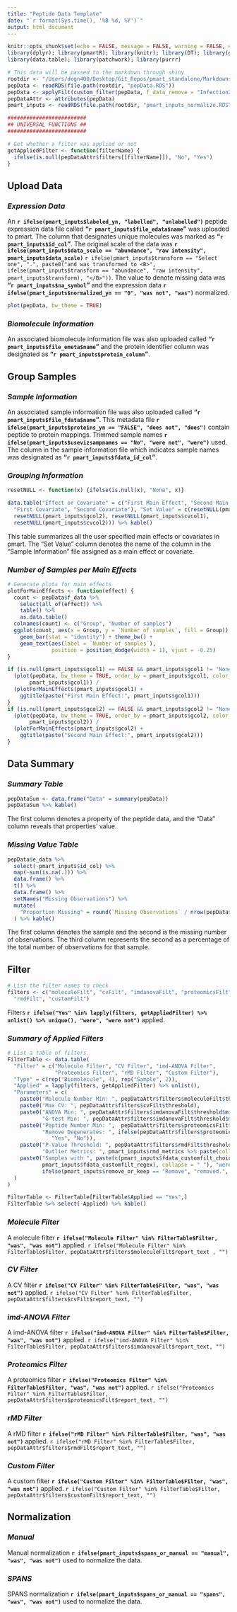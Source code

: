 ```yaml
---
title: "Peptide Data Template"
date: "`r format(Sys.time(), '%B %d, %Y')`"
output: html_document
---
```


```r
knitr::opts_chunk$set(echo = FALSE, message = FALSE, warning = FALSE, error = FALSE)
library(dplyr); library(pmartR); library(knitr); library(DT); library(ggplot2);
library(data.table); library(patchwork); library(purrr)

# This data will be passed to the markdown through shiny
rootdir <- "/Users/degn400/Desktop/Git_Repos/pmart_standalone/Markdowns"
pepData <- readRDS(file.path(rootdir, "pepData.RDS"))
pepData <- applyFilt(custom_filter(pepData, f_data_remove = "Infection2"), pepData)
pepDataAttr <- attributes(pepData)
pmart_inputs <- readRDS(file.path(rootdir, "pmart_inputs_normalize.RDS"))

#########################
## UNIVERSAL FUNCTIONS ##
#########################

# Get whether a filter was applied or not
getAppliedFilter <- function(filterName) {
  ifelse(is.null(pepDataAttr$filters[[filterName]]), "No", "Yes")
}
```

## Upload Data 

### *Expression Data*

An **`r ifelse(pmart_inputs$labeled_yn, "labelled", "unlabelled")`** peptide expression 
data file called **"`r pmart_inputs$file_edata$name`"** was uploaded to pmart. The column 
that designates unique molecules was marked as **"`r pmart_inputs$id_col`"**. The original
scale of the data was **`r ifelse(pmart_inputs$data_scale == "abundance", "raw intensity", pmart_inputs$data_scale)`**
`r ifelse(pmart_inputs$transform == "Select one", ".", paste0("and was transformed to <B>", ifelse(pmart_inputs$transform == "abundance", "raw intensity", pmart_inputs$transform), "</B>"))`. 
The value to denote missing data was **"`r pmart_inputs$na_symbol`"** and the expression data
**`r ifelse(pmart_inputs$normalized_yn == "0", "was not", "was")`** normalized. 

```r
plot(pepData, bw_theme = TRUE)
```

### *Biomolecule Information*

An associated biomolecule information file was also uploaded called 
**"`r pmart_inputs$file_emeta$name`"** and the protein identifier column was
designated as **"`r pmart_inputs$protein_column`"**.

## Group Samples

### *Sample Information*

An associated sample information file was also uploaded called 
**"`r pmart_inputs$file_fdata$name`"**. This metadata file 
**`r ifelse(pmart_inputs$proteins_yn == "FALSE", "does not", "does")`**
contain peptide to protein mappings. Trimmed sample names
**`r ifelse(pmart_inputs$usevizsampnames == "No", "were not", "were")`** used. The 
column in the sample information file which indicates sample names was 
designated as **"`r pmart_inputs$fdata_id_col`"**.

### *Grouping Information*

```r
resetNULL <- function(x) {ifelse(is.null(x), "None", x)}

data.table("Effect or Covariate" = c("First Main Effect", "Second Main Effect",
  "First Covariate", "Second Covariate"), "Set Value" = c(resetNULL(pmart_inputs$gcol1),
  resetNULL(pmart_inputs$gcol2), resetNULL(pmart_inputs$cvcol1), 
  resetNULL(pmart_inputs$cvcol2))) %>% kable()
```

This table summarizes all the user specified main effects or covariates in pmart. The "Set Value"
column denotes the name of the column in the "Sample Information" file assigned as a main
effect or covariate. 

### *Number of Samples per Main Effects*

```r
# Generate plots for main effects 
plotForMainEffects <- function(effect) {
  count <- pepData$f_data %>%
    select(all_of(effect)) %>%
    table() %>%
    as.data.table() 
  colnames(count) <- c("Group", "Number of samples")
  ggplot(count, aes(x = Group, y = `Number of samples`, fill = Group)) +
    geom_bar(stat = "identity") + theme_bw() + 
    geom_text(aes(label = `Number of samples`), 
              position = position_dodge(width = 1), vjust = -0.25)
}

if (is.null(pmart_inputs$gcol1) == FALSE && pmart_inputs$gcol1 != "None") {
  (plot(pepData, bw_theme = TRUE, order_by = pmart_inputs$gcol1, color_by = 
       pmart_inputs$gcol1)) /
  (plotForMainEffects(pmart_inputs$gcol1) + 
    ggtitle(paste("First Main Effect:", pmart_inputs$gcol1))) 
}
if (is.null(pmart_inputs$gcol2) == FALSE && pmart_inputs$gcol2 != "None") {
  (plot(pepData, bw_theme = TRUE, order_by = pmart_inputs$gcol2, color_by = 
       pmart_inputs$gcol2)) /
  (plotForMainEffects(pmart_inputs$gcol2) + 
    ggtitle(paste("Second Main Effect:", pmart_inputs$gcol2))) 
}
```

## Data Summary

### *Summary Table*

```r
pepDataSum <- data.frame("Data" = summary(pepData))
pepDataSum %>% kable()
```

The first column denotes a property of the peptide data, and the "Data" column
reveals that properties' value.

### *Missing Value Table*

```r
pepData$e_data %>%
  select(-pmart_inputs$id_col) %>%
  map(~sum(is.na(.))) %>%
  data.frame() %>%
  t() %>%
  data.frame() %>%
  setNames("Missing Observations") %>%
  mutate(
    "Proportion Missing" = round(`Missing Observations` / nrow(pepData$e_data), 3),
  ) %>% kable()
```

The first column denotes the sample and the second is the missing number of observations.
The third column represents the second as a percentage of the total number of observations
for that sample. 

## Filter

```r
# List the filter names to check
filters <- c("moleculeFilt", "cvFilt", "imdanovaFilt", "proteomicsFilt",
  "rmdFilt", "customFilt")
```

Filters **`r ifelse("Yes" %in% lapply(filters, getAppliedFilter) %>% unlist() %>% unique(), "were", "were not")`**
applied. 

### *Summary of Applied Filters*

```r
# List a table of filters 
FilterTable <- data.table(
  "Filter" = c("Molecule Filter", "CV Filter", "imd-ANOVA Filter", 
               "Proteomics Filter", "rMD Filter", "Custom Filter"),
  "Type" = c(rep("Biomolecule", 4), rep("Sample", 2)),
  "Applied" = lapply(filters, getAppliedFilter) %>% unlist(),
  "Parameters" = c(
    paste0("Molecule Number Min: ", pepDataAttr$filters$moleculeFilt$threshold),
    paste0("Max CV: ", pepDataAttr$filters$cvFilt$threshold),
    paste0("ANOVA Min: ", pepDataAttr$filters$imdanovaFilt$threshold$min_nonmiss_anova, " & ",
           "G-test Min: ", pepDataAttr$filters$imdanovaFilt$threshold$min_nonmiss_gtest),
    paste0("Peptide Number Min: ",  pepDataAttr$filters$proteomicsFilt$threshold$min_num_peps, " & ",
           "Remove Degenerates: ", ifelse(pepDataAttr$filters$proteomicsFilt$threshold$degen_peps %>% as.logical(), 
              "Yes", "No")),
    paste0("P-Value Threshold: ", pepDataAttr$filters$rmdFilt$threshold, " & ",
           "Outlier Metrics: ", pmart_inputs$rmd_metrics %>% paste(collapse = ", ")),
    paste0("Samples with ", paste(c(pmart_inputs$fdata_customfilt_choices, 
           pmart_inputs$fdata_customfilt_regex), collapse = " "), "were ",
           ifelse(pmart_inputs$remove_or_keep == "Remove", "removed.", "kept."))
  )
)

FilterTable <- FilterTable[FilterTable$Applied == "Yes",]
FilterTable %>% select(-Applied) %>% kable()
```

### *Molecule Filter*

A molecule filter **`r ifelse("Molecule Filter" %in% FilterTable$Filter, "was", "was not")`**
applied. `r ifelse("Molecule Filter" %in% FilterTable$Filter, pepDataAttr$filters$moleculeFilt$report_text , "")`

### *CV Filter*

A CV filter **`r ifelse("CV Filter" %in% FilterTable$Filter, "was", "was not")`**
applied. `r ifelse("CV Filter" %in% FilterTable$Filter, pepDataAttr$filters$cvFilt$report_text, "")`

### *imd-ANOVA Filter*

A imd-ANOVA filter **`r ifelse("imd-ANOVA Filter" %in% FilterTable$Filter, "was", "was not")`**
applied. `r ifelse("imd-ANOVA Filter" %in% FilterTable$Filter, pepDataAttr$filters$imdanovaFilt$report_text, "")`

### *Proteomics Filter*

A proteomics filter **`r ifelse("Proteomics Filter" %in% FilterTable$Filter, "was", "was not")`**
applied. `r ifelse("Proteomics Filter" %in% FilterTable$Filter, pepDataAttr$filters$proteomicsFilt$report_text, "")`

### *rMD Filter*

A rMD filter **`r ifelse("rMD Filter" %in% FilterTable$Filter, "was", "was not")`**
applied. `r ifelse("rMD Filter" %in% FilterTable$Filter, pepDataAttr$filters$rmdFilt$report_text, "")`

### *Custom Filter*

A custom filter **`r ifelse("Custom Filter" %in% FilterTable$Filter, "was", "was not")`**
applied. `r ifelse("Custom Filter" %in% FilterTable$Filter, pepDataAttr$filters$customFilt$report_text, "")`

## Normalization

### *Manual*

Manual normalization **`r ifelse(pmart_inputs$spans_or_manual == "manual", "was", "was not")`**
used to normalize the data. 

### *SPANS*

SPANS normalization **`r ifelse(pmart_inputs$spans_or_manual == "spans", "was", "was not")`**
used to normalize the data.







